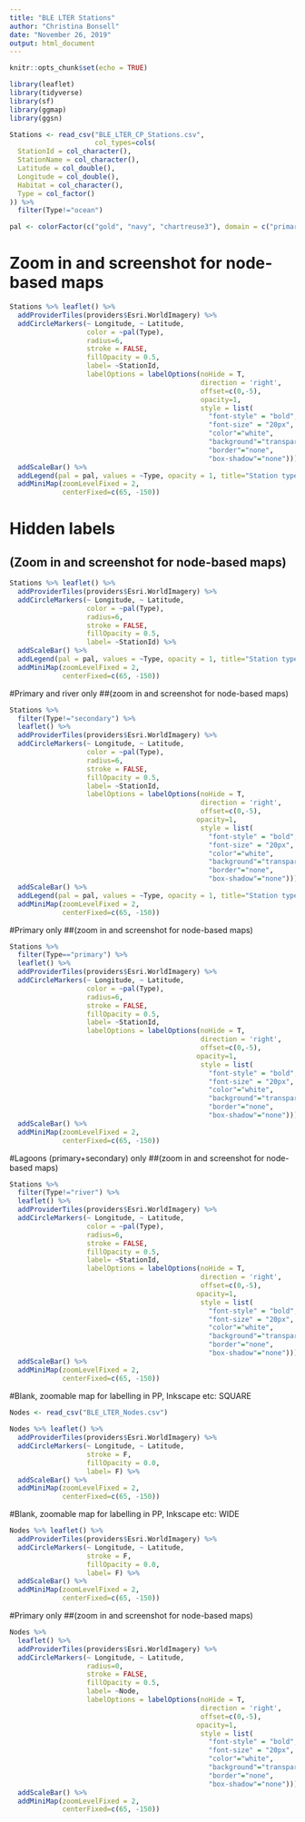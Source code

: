 ```yaml
---
title: "BLE LTER Stations"
author: "Christina Bonsell"
date: "November 26, 2019"
output: html_document
---
```


```r
knitr::opts_chunk$set(echo = TRUE)
```

```r
library(leaflet)
library(tidyverse)
library(sf)
library(ggmap)
library(ggsn)
```

```r
Stations <- read_csv("BLE_LTER_CP_Stations.csv", 
                     col_types=cols(
  StationId = col_character(),
  StationName = col_character(),
  Latitude = col_double(),
  Longitude = col_double(),
  Habitat = col_character(),
  Type = col_factor()
)) %>% 
  filter(Type!="ocean")

pal <- colorFactor(c("gold", "navy", "chartreuse3"), domain = c("primary", "secondary", "river"))
```
# Zoom in and screenshot for node-based maps
```r

Stations %>% leaflet() %>% 
  addProviderTiles(providers$Esri.WorldImagery) %>% 
  addCircleMarkers(~ Longitude, ~ Latitude, 
                   color = ~pal(Type),
                   radius=6,
                   stroke = FALSE, 
                   fillOpacity = 0.5,
                   label= ~StationId,
                   labelOptions = labelOptions(noHide = T,
                                               direction = 'right',
                                               offset=c(0,-5),
                                               opacity=1,
                                               style = list(
                                                 "font-style" = "bold",
                                                 "font-size" = "20px",
                                                 "color"="white",
                                                 "background"="transparent",
                                                 "border"="none",
                                                 "box-shadow"="none"))) %>% 
  addScaleBar() %>% 
  addLegend(pal = pal, values = ~Type, opacity = 1, title="Station type") %>% 
  addMiniMap(zoomLevelFixed = 2, 
             centerFixed=c(65, -150))


```


# Hidden labels
## (Zoom in and screenshot for node-based maps)
```r

Stations %>% leaflet() %>% 
  addProviderTiles(providers$Esri.WorldImagery) %>% 
  addCircleMarkers(~ Longitude, ~ Latitude, 
                   color = ~pal(Type),
                   radius=6,
                   stroke = FALSE, 
                   fillOpacity = 0.5,
                   label= ~StationId) %>% 
  addScaleBar() %>% 
  addLegend(pal = pal, values = ~Type, opacity = 1, title="Station type") %>% 
  addMiniMap(zoomLevelFixed = 2, 
             centerFixed=c(65, -150))


```

#Primary and river only
##(zoom in and screenshot for node-based maps)
```r
Stations %>% 
  filter(Type!="secondary") %>% 
  leaflet() %>% 
  addProviderTiles(providers$Esri.WorldImagery) %>% 
  addCircleMarkers(~ Longitude, ~ Latitude, 
                   color = ~pal(Type),
                   radius=6,
                   stroke = FALSE, 
                   fillOpacity = 0.5,
                   label= ~StationId,
                   labelOptions = labelOptions(noHide = T,
                                               direction = 'right',
                                               offset=c(0,-5),
                                              opacity=1,
                                               style = list(
                                                 "font-style" = "bold",
                                                 "font-size" = "20px",
                                                 "color"="white",
                                                 "background"="transparent",
                                                 "border"="none",
                                                 "box-shadow"="none"))) %>% 
  addScaleBar() %>% 
  addLegend(pal = pal, values = ~Type, opacity = 1, title="Station type") %>% 
  addMiniMap(zoomLevelFixed = 2, 
             centerFixed=c(65, -150))

```

#Primary only
##(zoom in and screenshot for node-based maps)

```r
Stations %>% 
  filter(Type=="primary") %>% 
  leaflet() %>% 
  addProviderTiles(providers$Esri.WorldImagery) %>% 
  addCircleMarkers(~ Longitude, ~ Latitude, 
                   color = ~pal(Type),
                   radius=6,
                   stroke = FALSE, 
                   fillOpacity = 0.5,
                   label= ~StationId,
                   labelOptions = labelOptions(noHide = T,
                                               direction = 'right',
                                               offset=c(0,-5),
                                              opacity=1,
                                               style = list(
                                                 "font-style" = "bold",
                                                 "font-size" = "20px",
                                                 "color"="white",
                                                 "background"="transparent",
                                                 "border"="none",
                                                 "box-shadow"="none"))) %>% 
  addScaleBar() %>% 
  addMiniMap(zoomLevelFixed = 2, 
             centerFixed=c(65, -150))

```

#Lagoons (primary+secondary) only
##(zoom in and screenshot for node-based maps)

```r
Stations %>% 
  filter(Type!="river") %>% 
  leaflet() %>% 
  addProviderTiles(providers$Esri.WorldImagery) %>% 
  addCircleMarkers(~ Longitude, ~ Latitude, 
                   color = ~pal(Type),
                   radius=6,
                   stroke = FALSE, 
                   fillOpacity = 0.5,
                   label= ~StationId,
                   labelOptions = labelOptions(noHide = T,
                                               direction = 'right',
                                               offset=c(0,-5),
                                              opacity=1,
                                               style = list(
                                                 "font-style" = "bold",
                                                 "font-size" = "20px",
                                                 "color"="white",
                                                 "background"="transparent",
                                                 "border"="none",
                                                 "box-shadow"="none"))) %>% 
  addScaleBar() %>% 
  addMiniMap(zoomLevelFixed = 2, 
             centerFixed=c(65, -150))

```


#Blank, zoomable map for labelling in PP, Inkscape etc: SQUARE
```r

Nodes <- read_csv("BLE_LTER_Nodes.csv")
  
Nodes %>% leaflet() %>% 
  addProviderTiles(providers$Esri.WorldImagery) %>% 
  addCircleMarkers(~ Longitude, ~ Latitude, 
                   stroke = F, 
                   fillOpacity = 0.0,
                   label= F) %>% 
  addScaleBar() %>% 
  addMiniMap(zoomLevelFixed = 2, 
             centerFixed=c(65, -150))

```

#Blank, zoomable map for labelling in PP, Inkscape etc: WIDE
```r

Nodes %>% leaflet() %>% 
  addProviderTiles(providers$Esri.WorldImagery) %>% 
  addCircleMarkers(~ Longitude, ~ Latitude, 
                   stroke = F, 
                   fillOpacity = 0.0,
                   label= F) %>% 
  addScaleBar() %>% 
  addMiniMap(zoomLevelFixed = 2, 
             centerFixed=c(65, -150))

```

#Primary only
##(zoom in and screenshot for node-based maps)

```r
Nodes %>% 
  leaflet() %>% 
  addProviderTiles(providers$Esri.WorldImagery) %>% 
  addCircleMarkers(~ Longitude, ~ Latitude, 
                   radius=0,
                   stroke = FALSE, 
                   fillOpacity = 0.5,
                   label= ~Node,
                   labelOptions = labelOptions(noHide = T,
                                               direction = 'right',
                                               offset=c(0,-5),
                                              opacity=1,
                                               style = list(
                                                 "font-style" = "bold",
                                                 "font-size" = "20px",
                                                 "color"="white",
                                                 "background"="transparent",
                                                 "border"="none",
                                                 "box-shadow"="none"))) %>% 
  addScaleBar() %>% 
  addMiniMap(zoomLevelFixed = 2, 
             centerFixed=c(65, -150))

```

